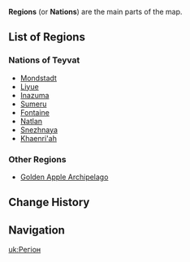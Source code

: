 {{Terminology Infobox
|image        = 
|type         = Location Types
}}
'''Regions''' (or '''Nations''') are the main parts of the map.

==List of Regions==
{{See also|Category:Regions}}
===Nations of Teyvat===
*[[Mondstadt]]
*[[Liyue]]
*[[Inazuma]]
*[[Sumeru]]
*[[Fontaine]]
*[[Natlan]]
*[[Snezhnaya]]
*[[Khaenri'ah]]

===Other Regions===
*[[Golden Apple Archipelago]]

==Change History==
{{Change History|1.0}}

==Navigation==
{{Area Navbox}}

[[uk:Регіон]]